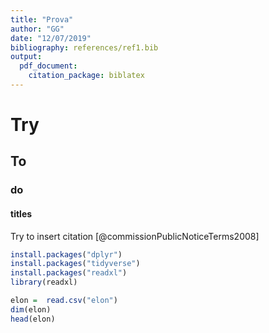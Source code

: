 ```yaml
---
title: "Prova"
author: "GG"
date: "12/07/2019"
bibliography: references/ref1.bib
output:
  pdf_document:
    citation_package: biblatex
--- 
```


# Try

## To

### do

#### titles


Try to insert citation  [@commissionPublicNoticeTerms2008]

```r
install.packages("dplyr")
install.packages("tidyverse")
install.packages("readxl")
library(readxl)
```

```r
elon =  read.csv("elon")
dim(elon)
head(elon)

```